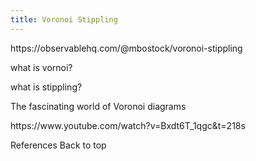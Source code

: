 ```yaml
---
title: Voronoi Stippling
---
```


https://observablehq.com/@mbostock/voronoi-stippling

what is vornoi?

what is stippling?

The fascinating world of Voronoi diagrams

https://www.youtube.com/watch?v=Bxdt6T_1qgc&t=218s

References
Back to top
